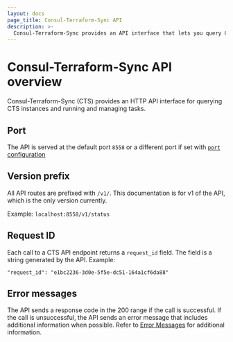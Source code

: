 ```yaml
---
layout: docs
page_title: Consul-Terraform-Sync API
description: >-
  Consul-Terraform-Sync provides an API interface that lets you query CTS instance health, check CTS instance status, and run CTS tasks.
---
```


# Consul-Terraform-Sync API overview

Consul-Terraform-Sync (CTS) provides an HTTP API interface for querying CTS instances and running and managing tasks.   

## Port

The API is served at the default port `8558` or a different port if set with [`port` configuration](/consul/docs/reference/cts/configuration#port)

## Version prefix

All API routes are prefixed with `/v1/`. This documentation is for v1 of the API, which is the only version currently.

Example: `localhost:8558/v1/status`

## Request ID

Each call to a CTS API endpoint returns a `request_id` field. The field is a string generated by the API. Example:

`"request_id": "e1bc2236-3d0e-5f5e-dc51-164a1cf6da88"`

## Error messages

The API sends a response code in the 200 range if the call is successful. If the call is unsuccessful, the API sends an error message that includes additional information when possible. Refer to [Error Messages](/consul/docs/nia/usage/errors-ref) for additional information.